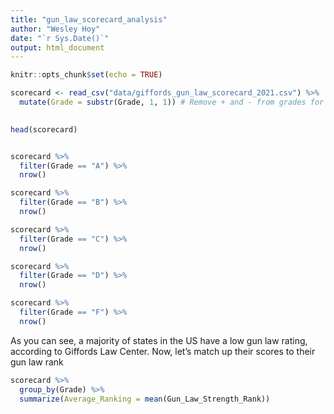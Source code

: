 ```yaml
---
title: "gun_law_scorecard_analysis"
author: "Wesley Hoy"
date: "`r Sys.Date()`"
output: html_document
---
```


```r
knitr::opts_chunk$set(echo = TRUE)
```


```r
scorecard <- read_csv("data/giffords_gun_law_scorecard_2021.csv") %>%
  mutate(Grade = substr(Grade, 1, 1)) # Remove + and - from grades for easier data analysis
  

head(scorecard)


scorecard %>%
  filter(Grade == "A") %>%
  nrow()

scorecard %>%
  filter(Grade == "B") %>%
  nrow()

scorecard %>%
  filter(Grade == "C") %>%
  nrow()

scorecard %>%
  filter(Grade == "D") %>%
  nrow()

scorecard %>%
  filter(Grade == "F") %>%
  nrow()
```

As you can see, a majority of states in the US have a low gun law rating, according to Giffords Law Center. Now, let's match up their scores to their gun law rank

```r
scorecard %>%
  group_by(Grade) %>%
  summarize(Average_Ranking = mean(Gun_Law_Strength_Rank))
```

